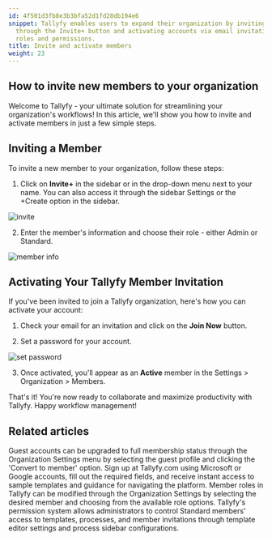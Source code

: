 ```yaml
---
id: 4f501d3fb8e3b3bfa52d1fd28db194e6
snippet: Tallyfy enables users to expand their organization by inviting new members
  through the Invite+ button and activating accounts via email invitations with customizable
  roles and permissions.
title: Invite and activate members
weight: 23
---
```


## How to invite new members to your organization

Welcome to Tallyfy - your ultimate solution for streamlining your organization's workflows! In this article, we'll show you how to invite and activate members in just a few simple steps.

## Inviting a Member

To invite a new member to your organization, follow these steps:

1. Click on **Invite+** in the sidebar or in the drop-down menu next to your name. You can also access it through the sidebar Settings or the +Create option in the sidebar.

![invite](https://screenshots.tallyfy.com/tallyfy%2Fpro%2Fdesktop-light-invite-member-sidebar.png)

2. Enter the member's information and choose their role - either Admin or Standard.

![member info](https://screenshots.tallyfy.com/tallyfy%2Fpro%2Fdesktop-light-invite-member-menu.png)

## Activating Your Tallyfy Member Invitation

If you've been invited to join a Tallyfy organization, here's how you can activate your account:

1. Check your email for an invitation and click on the **Join Now** button.

2. Set a password for your account.

![set password](https://screenshots.tallyfy.com/file-IH8Zof4MfQ.png)

3. Once activated, you'll appear as an **Active** member in the Settings > Organization > Members.

That's it! You're now ready to collaborate and maximize productivity with Tallyfy. Happy workflow management!


## Related articles
<CardGrid>
<LinkTitleCard header="<b>Guests > Convert a guest into a member</b>" href="/products/pro/documenting/guests/convert_guest_into_member/" > Guest accounts can be upgraded to full membership status through the Organization Settings menu by selecting the guest profile and clicking the 'Convert to member' option. </LinkTitleCard>
<LinkTitleCard header="<b>Tutorials > Create an organization</b>" href="/products/pro/tutorials/how-can-i-create-a-new-tallyfy-account/" > Sign up at Tallyfy.com using Microsoft or Google accounts, fill out the required fields, and receive instant access to sample templates and guidance for navigating the platform. </LinkTitleCard>
<LinkTitleCard header="<b>Members > Change the role of a member</b>" href="/products/pro/documenting/members/how-can-i-change-a-members-role-in-tallyfy/" > Member roles in Tallyfy can be modified through the Organization Settings by selecting the desired member and choosing from the available role options. </LinkTitleCard>
<LinkTitleCard header="<b>Members > Manage member permissions</b>" href="/products/pro/documenting/members/how-do-i-manage-member-permissions-in-tallyfy/" > Tallyfy's permission system allows administrators to control Standard members' access to templates, processes, and member invitations through template editor settings and process sidebar configurations. </LinkTitleCard>
</CardGrid>